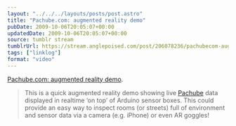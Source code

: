 ```yaml
---
layout: "../../../layouts/posts/post.astro"
title: "Pachube.com: augmented reality demo"
pubDate: 2009-10-06T20:05:07+00:00
updatedDate: 2009-10-06T20:05:07+00:00
source: tumblr stream
tumblrUrl: https://stream.anglepoised.com/post/206078236/pachubecom-augmented-reality-demo-this-is-a
tags: ["linklog"]
format: "video"
---
```



<YouTube id="https://www.youtube.com/watch?v=sxr8oaRUq6k" />

[Pachube.com: augmented reality demo][1].

> This is a quick augmented reality demo showing live [Pachube][2] data displayed in realtime &lsquo;on top&rsquo; of Arduino sensor boxes. This could provide an easy way to inspect rooms (or streets) full of environment and sensor data via a camera (e.g. iPhone) or even AR goggles!

[1]: https://www.youtube.com/watch?v=sxr8oaRUq6k
[2]: http://www.pachube.com/
